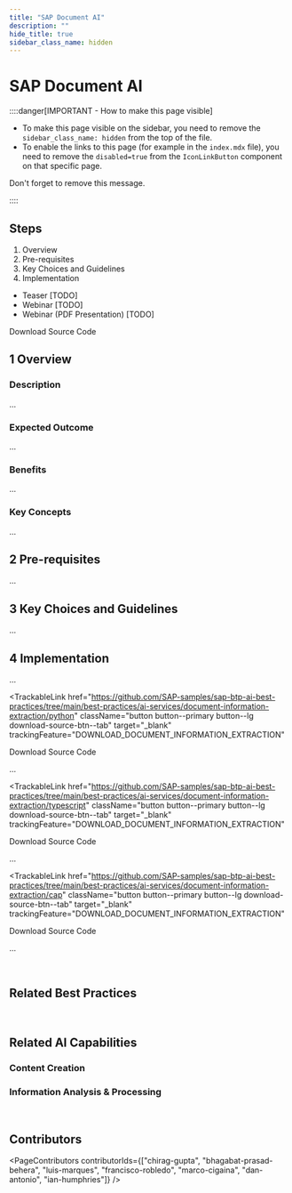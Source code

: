 ```yaml
---
title: "SAP Document AI"
description: ""
hide_title: true
sidebar_class_name: hidden
---
```



<PageViewTracker />

<div className="hero-header">
  <h1>SAP Document AI</h1>
</div>

::::danger[IMPORTANT - How to make this page visible]

- To make this page visible on the sidebar, you need to remove the <code>sidebar_class_name: hidden</code> from the top of the file.
- To enable the links to this page (for example in the <code>index.mdx</code> file), you need to remove the <code>disabled=true</code> from the <code>IconLinkButton</code> component on that specific page.

Don't forget to remove this message.

::::

<div className="section-with-background">
  <div className="row">
    <div className="col col--8">
      <h2>Steps</h2>
      <ol className="steps-list">
        <li>
          <Link to="#1-overview">Overview</Link>
        </li>
        <li>
          <Link to="#2-pre-requisites">Pre-requisites</Link>
        </li>
        <li>
          <Link to="#3-key-choices-and-guidelines">Key Choices and Guidelines</Link>
        </li>
        <li>
          <Link to="#4-implementation">Implementation</Link>
        </li>
      </ol>
    </div>
    <div className="col col--4">
      <ul className="resource-links">
        <li>
          <Link target="_blank" to={useBaseUrl("ai-services/document-information-extraction/videos/#TODO")}>
            <Icon name="video" />
            <span>Teaser [TODO]</span>
          </Link>
        </li>
        <LoginWall renderOnlyWhenLoggedIn={true}>
          <li>
            <Link target="_blank" to={useBaseUrl("ai-services/document-information-extraction/videos/#TODO")}>
              <Icon name="video" />
              <span>Webinar [TODO]</span>
            </Link>
          </li>
          <li>
            <Link target="_blank" to={useBaseUrl("ai-services/document-information-extraction/pdfs/#TODO")}>
              <Icon name="pdf-attachment" />
              <span>Webinar (PDF Presentation) [TODO]</span>
            </Link>
          </li>
        </LoginWall>
      </ul>
    </div>
  </div>
</div>

<LoginWall renderOnlyWhenLoggedIn={true}>
  <TrackableLink
    href="https://github.com/SAP-samples/sap-btp-ai-best-practices/tree/main/best-practices/ai-services/document-information-extraction"
    className="button button--primary button--lg download-source-btn"
    target="_blank"
    trackingFeature="DOWNLOAD_DOCUMENT_INFORMATION_EXTRACTION"
  >
    <span>Download Source Code</span>
  </TrackableLink>
</LoginWall>

## <span className="step-number">1</span> <span className="step-title">Overview</span>

### Description

...

### Expected Outcome

...

<LoginWall>

### Benefits

...

### Key Concepts

...

## <span className="step-number">2</span> <span className="step-title">Pre-requisites</span>

...

## <span className="step-number">3</span> <span className="step-title">Key Choices and Guidelines</span>

...

## <span className="step-number">4</span> <span className="step-title">Implementation</span>

...

<div className="tabs-with-background">
<Tabs groupId="language">
<TabItem value="python" label="Python" default>

<TrackableLink
  href="https://github.com/SAP-samples/sap-btp-ai-best-practices/tree/main/best-practices/ai-services/document-information-extraction/python"
  className="button button--primary button--lg download-source-btn--tab"
  target="_blank"
  trackingFeature="DOWNLOAD_DOCUMENT_INFORMATION_EXTRACTION"
>
  <span>Download Source Code</span>
</TrackableLink>

...

</TabItem>

<TabItem value="javascript-typescript" label="JavaScript/TypeScript">

<TrackableLink
  href="https://github.com/SAP-samples/sap-btp-ai-best-practices/tree/main/best-practices/ai-services/document-information-extraction/typescript"
  className="button button--primary button--lg download-source-btn--tab"
  target="_blank"
  trackingFeature="DOWNLOAD_DOCUMENT_INFORMATION_EXTRACTION"
>
  <span>Download Source Code</span>
</TrackableLink>

...

</TabItem>

<TabItem value="cap-app" label="CAP">

<TrackableLink
  href="https://github.com/SAP-samples/sap-btp-ai-best-practices/tree/main/best-practices/ai-services/document-information-extraction/cap"
  className="button button--primary button--lg download-source-btn--tab"
  target="_blank"
  trackingFeature="DOWNLOAD_DOCUMENT_INFORMATION_EXTRACTION"
>
  <span>Download Source Code</span>
</TrackableLink>

...

</TabItem>

</Tabs>
</div>

<br />

<div className="section-with-background blue">

## <span className="post-article-first-title">Related Best Practices</span>

<ul className="button-grid">
  <IconLinkButton href="/docs/technical-view/generative-ai/rag/vector-rag-query-pipeline" text="Vector-based RAG - Query Pipeline" />
</ul>

</div>

<br />

<div className="section-with-background purple">

## Related AI Capabilities

<h3>
  <Link to={useBaseUrl("/docs/functional-view/content-creation")}>Content Creation</Link>
</h3>

<ul className="button-grid">
  <IconLinkButton href="/docs/functional-view/content-creation/generate-text-specific-knowledge" text="Generate Text based on Proprietary, Specific Knowledge" />
</ul>

<h3>
  <Link to={useBaseUrl("/docs/functional-view/information-analysis-and-processing")}>Information Analysis & Processing</Link>
</h3>

<ul className="button-grid">
  <IconLinkButton href="/docs/functional-view/information-analysis-and-processing/qa-on-enterprise-knowledge-base" text="Question & Answers on Enterprise Knowledge Base" />
</ul>

</div>

<br />

<div className="section-with-background gradient-violet-blue">

## Contributors

<PageContributors contributorIds={["chirag-gupta", "bhagabat-prasad-behera", "luis-marques", "francisco-robledo", "marco-cigaina", "dan-antonio", "ian-humphries"]} />

</div>

</LoginWall>
